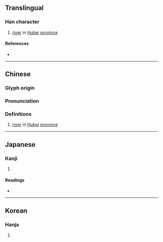 {{also|滠}}
{{character info/new}}
==Translingual==

===Han character===
{{Han char|rn=85|rad=水|as=18|sn=21|four=31141|canj=ESJJ|ids=⿰氵聶}}

# [[river]] in [[Hubei]] [[province]]

====References====
* {{Han ref|kx=0662.170|dkj=18741|dj=1071.190|hdz=31791.100|uh=7044|ud=28740|bh=F5D4|bd=62932}}

----

==Chinese==
{{zh-forms|s=滠}}

===Glyph origin===
{{Han etym}}

===Pronunciation===
{{zh-pron
|m=shè
|c=sip3
|mc=y
|oc=y
|cat=pn
}}

===Definitions===
{{zh-hanzi}}

# [[river]] in [[Hubei]] [[province]]

----

==Japanese==

===Kanji===
{{ja-kanji|grade=|rs=水18}}

# {{defn|lang=ja|sort=水18}}

====Readings====
* {{ja-readings|on=[[しょう]] (shō), [[じょう]] (jō), [[にょう]] (nyō)|kun=}}

----

==Korean==

===Hanja===
{{ko-hanja|hangeul=섭|eumhun=|rv=seop|mr=sŏp|y=sep}}

# {{defn|lang=ko|sort=水18}}